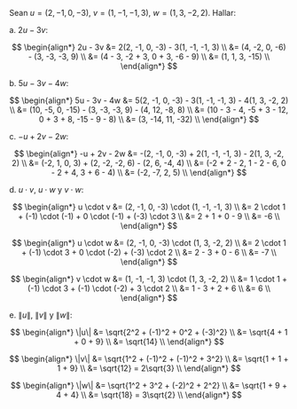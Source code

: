Sean $u = (2, -1, 0, -3)$, $v = (1, -1, -1, 3)$, $w = (1, 3, -2, 2)$. Hallar:

a. $2u - 3v$:

$$
\begin{align*}
2u - 3v &= 2(2, -1, 0, -3) - 3(1, -1, -1, 3) \\
        &= (4, -2, 0, -6) - (3, -3, -3, 9) \\
        &= (4 - 3, -2 + 3, 0 + 3, -6 - 9) \\
        &= (1, 1, 3, -15) \\
\end{align*}
$$


b. $5u - 3v - 4w$:

$$
\begin{align*}
5u - 3v - 4w &= 5(2, -1, 0, -3) - 3(1, -1, -1, 3) - 4(1, 3, -2, 2) \\
             &= (10, -5, 0, -15) - (3, -3, -3, 9) - (4, 12, -8, 8) \\
             &= (10 - 3 - 4, -5 + 3 - 12, 0 + 3 + 8, -15 - 9 - 8) \\
             &= (3, -14, 11, -32) \\
\end{align*}
$$

c. $-u + 2v - 2w$:

$$
\begin{align*}
-u + 2v - 2w &= -(2, -1, 0, -3) + 2(1, -1, -1, 3) - 2(1, 3, -2, 2) \\
             &= (-2, 1, 0, 3) + (2, -2, -2, 6) - (2, 6, -4, 4) \\
             &= (-2 + 2 - 2, 1 - 2 - 6, 0 - 2 + 4, 3 + 6 - 4) \\
             &= (-2, -7, 2, 5) \\
\end{align*}
$$

d. $u \cdot v$, $u \cdot w$ y $v \cdot w$:

$$
\begin{align*}
u \cdot v &= (2, -1, 0, -3) \cdot (1, -1, -1, 3) \\
          &= 2 \cdot 1 + (-1) \cdot (-1) + 0 \cdot (-1) + (-3) \cdot 3 \\
          &= 2 + 1 + 0 - 9 \\
          &= -6 \\
\end{align*}
$$

$$
\begin{align*}
u \cdot w &= (2, -1, 0, -3) \cdot (1, 3, -2, 2) \\
          &= 2 \cdot 1 + (-1) \cdot 3 + 0 \cdot (-2) + (-3) \cdot 2 \\
          &= 2 - 3 + 0 - 6 \\
          &= -7 \\
\end{align*}
$$

$$
\begin{align*}
v \cdot w &= (1, -1, -1, 3) \cdot (1, 3, -2, 2) \\
          &= 1 \cdot 1 + (-1) \cdot 3 + (-1) \cdot (-2) + 3 \cdot 2 \\
          &= 1 - 3 + 2 + 6 \\
          &= 6 \\
\end{align*}
$$

e. $\|u\|$, $\|v\|$ y $\|w\|$:

$$
\begin{align*}
\|u\| &= \sqrt{2^2 + (-1)^2 + 0^2 + (-3)^2} \\
      &= \sqrt{4 + 1 + 0 + 9} \\
      &= \sqrt{14} \\
\end{align*}
$$

$$
\begin{align*}
\|v\| &= \sqrt{1^2 + (-1)^2 + (-1)^2 + 3^2} \\
      &= \sqrt{1 + 1 + 1 + 9} \\
      &= \sqrt{12} = 2\sqrt{3} \\
\end{align*}
$$

$$
\begin{align*}
\|w\| &= \sqrt{1^2 + 3^2 + (-2)^2 + 2^2} \\
      &= \sqrt{1 + 9 + 4 + 4} \\
      &= \sqrt{18} = 3\sqrt{2} \\
\end{align*}
$$
